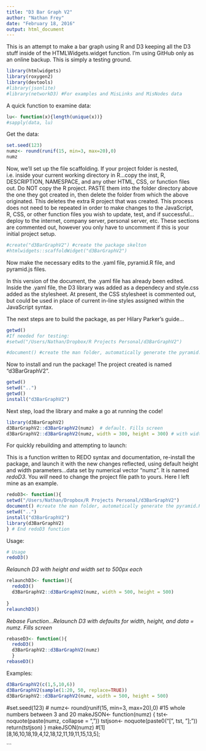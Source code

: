 ```yaml
---
title: "D3 Bar Graph V2"
author: "Nathan Frey"
date: "February 18, 2016"
output: html_document
---
```


This is an attempt to make a bar graph using R and D3 keeping all the D3 stuff inside of the HTMLWidgets.widget function. I'm using GitHub only as an online backup. This is simply a testing ground. 

```r
library(htmlwidgets)
library(roxygen2)
library(devtools)
#library(jsonlite)
#library(networkD3) #For examples and MisLinks and MisNodes data

```
A quick function to examine data:  
```r
lu<- function(x){length(unique(x))}
#sapply(data, lu)
```

Get the data:
```r
set.seed(123)
numz<- round(runif(15, min=3, max=20),0)
numz
```

Now, we'll set up the file scaffolding. If your project folder is nested, i.e. inside your current working directory in R...copy the inst, R, DESCRIPTION, NAMESPACE, and any other HTML, CSS, or function files out. Do NOT copy the R project. PASTE them into the folder directory above the one they got created in, then delete the folder from which the above originated. This deletes the extra R project that was created. This process does not need to be repeated in order to make changes to the JavaScript, R, CSS, or other function files you wish to update, test, and if successful...deploy to the internet, company server, personal server, etc.  These sections are commented out, however you only have to uncomment if this is your initial project setup. 


```r

#create("d3BarGraphV2") #create the package skelton
#htmlwidgets::scaffoldWidget("d3BarGraphV2") 
```

Now make the necessary edits to the .yaml file, pyramid.R file, and pyramid.js files.   

In this version of the document, the .yaml file has already been edited. Inside the .yaml file, the D3 library was added as a dependecy and style.css added as the stylesheet. At present, the CSS stylesheet is commented out, but could be used in place of current in-line styles assigned within the JavaScript syntax. 

The next steps are to build the package, as per Hilary Parker's guide...  
```r
getwd()
#If needed for testing:
#setwd("/Users/Nathan/Dropbox/R Projects Personal/d3BarGraphV2")

#document() #create the man folder, automatically generate the pyramid.Rd file
```

Now to install and run the package! The project created is named "d3BarGraphV2".

```r
getwd()
setwd("..")
getwd()
install("d3BarGraphV2")
```

Next step, load the library and make a go at running the code!

```r
library(d3BarGraphV2)
d3BarGraphV2::d3BarGraphV2(numz)  # default. Fills screen
d3BarGraphV2::d3BarGraphV2(numz, width = 300, height = 300) # with width and height preferences defined

```


For quickly rebuilding and attempting to launch:  

This is a function written to REDO syntax and documentation, re-install the package, and launch it with the new changes reflected, using default height and width parameters...data set by numerical vector "numz". It is named *redoD3*. You *will* need to change the project file path to yours. Here I left mine as an example. 

```r
redoD3<- function(){
setwd("/Users/Nathan/Dropbox/R Projects Personal/d3BarGraphV2")  
document() #create the man folder, automatically generate the pyramid.Rd file
setwd("..")
install("d3BarGraphV2")
library(d3BarGraphV2)
} # End redoD3 function

```

Usage:
```r
# Usage
redoD3()

```





*Relaunch D3 with height and width set to 500px each *
```r
relaunchD3<- function(){
  redoD3()
  d3BarGraphV2::d3BarGraphV2(numz, width = 500, height = 500)
  
}
relaunchD3()
```



*Rebase Function...Relaunch D3 with defaults for width, height, and data = numz. Fills screen* 
```r
rebaseD3<- function(){
  redoD3()
  d3BarGraphV2::d3BarGraphV2(numz)
  }
rebaseD3()

```

Examples:
```r
d3BarGraphV2(c(1,5,10,6))
d3BarGraphV2(sample(1:20, 50, replace=TRUE))
d3BarGraphV2::d3BarGraphV2(numz, width = 500, height = 500)
```




#set.seed(123)
# numz<- round(runif(15, min=3, max=20),0) #15 whole numbers between 3 and 20
makeJSON<- function(numz) {
tst<- noquote(paste(numz, collapse = ","))
tstjson<- noquote(paste0("[", tst, "];"))
return(tstjson)
}
makeJSON(numz) #[1] [8,16,10,18,19,4,12,18,12,11,19,11,15,13,5];


```



































































































